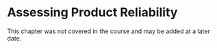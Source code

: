 # Assessing Product Reliability

This chapter was not covered in the course and may be added at a later date.

